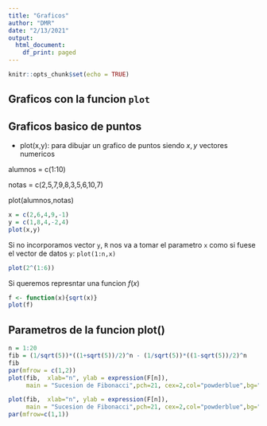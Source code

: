 ```yaml
---
title: "Graficos"
author: "DMR"
date: "2/13/2021"
output:
  html_document:
    df_print: paged
---
```


```r
knitr::opts_chunk$set(echo = TRUE)
```

## Graficos con la funcion `plot`

## Graficos basico de puntos

- plot(x,y): para dibujar un grafico de puntos siendo $x,y$ vectores numericos

alumnos = c(1:10)

notas = c(2,5,7,9,8,3,5,6,10,7)

plot(alumnos,notas)

```r
x = c(2,6,4,9,-1)
y = c(1,8,4,-2,4)
plot(x,y)

```
Si no incorporamos vector `y`, `R` nos va a tomar el parametro `x` como si fuese el vector de datos `y`: `plot(1:n,x)`

```r
plot(2^(1:6))
```
Si queremos represntar una funcion $f(x)$

```r
f <- function(x){sqrt(x)}
plot(f)
```

## Parametros de la funcion plot()

```r
n = 1:20
fib = (1/sqrt(5))*((1+sqrt(5))/2)^n - (1/sqrt(5))*((1-sqrt(5))/2)^n
fib
par(mfrow = c(1,2))
plot(fib,  xlab="n", ylab = expression(F[n]),
     main = "Sucesion de Fibonacci",pch=21, cex=2,col="powderblue",bg="orchid",log = "xy")

plot(fib,  xlab="n", ylab = expression(F[n]),
     main = "Sucesion de Fibonacci",pch=21, cex=2,col="powderblue",bg="orchid",log = "xy")
par(mfrow=c(1,1))

```


